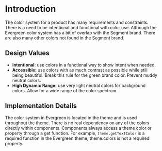 # Introduction

The color system for a product has many requirements and constraints.
There is a need to be intentional and functional with color use. Although the Evergreen color system has a bit of overlap with the Segment brand.
There are also many other colors not found in the Segment brand.

## Design Values

- **Intentional:** use colors in a functional way to show intent when needed.
- **Accessible:** use colors with as much contrast as possible while still being beautiful. Break this rule for the green brand color. Prevent muddy neutral colors.
- **High Dynamic Range:** use very light neutral colors for background colors. Allow for a wide range of the color spectrum.

## Implementation Details

The color system in Evergreen is located in the theme and is used throughout the theme.
There is no real dependency on any of the colors directly within components.
Components always access a theme color or property through a get function. For example, `theme.getTextColor` is a required function in the Evergreen theme, theme.colors is not a required property.
